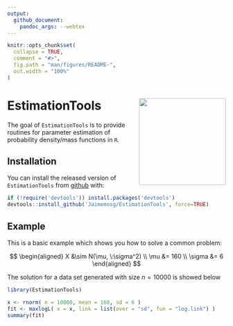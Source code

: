 ```yaml
---
output:
  github_document:
    pandoc_args: --webtex
---
```


<!-- README.md is generated from README.Rmd. Please edit that file -->

```r
knitr::opts_chunk$set(
  collapse = TRUE,
  comment = "#>",
  fig.path = "man/figures/README-",
  out.width = "100%"
)
```
# EstimationTools <img src="man/figure/ETLogo.png" align="right" height="200" align="right"/>

<!-- badges: start -->
<!-- badges: end -->

The goal of `EstimationTools` is to provide routines for parameter estimation of probability density/mass functions in `R`.

## Installation

<!-- You can install the released version of EstimationTools from [CRAN](https://CRAN.R-project.org) with: -->

You can install the released version of `EstimationTools` from [github](https://github.com/Jaimemosg/EstimationTools) with:

``` r
if (!require('devtools')) install.packages('devtools')
devtools::install_github('Jaimemosg/EstimationTools', force=TRUE)
```

## Example

This is a basic example which shows you how to solve a common problem:

$$
\begin{aligned} 
X &\sim N(\mu, \:\sigma^2) \\
\mu &= 160 \\
\sigma &= 6
\end{aligned}
$$

The solution for a data set generated with size $n=10000$ is showed below

```r
library(EstimationTools)

x <- rnorm( n = 10000, mean = 160, sd = 6 )
fit <- maxlogL( x = x, link = list(over = "sd", fun = "log.link") )
summary(fit)
```
